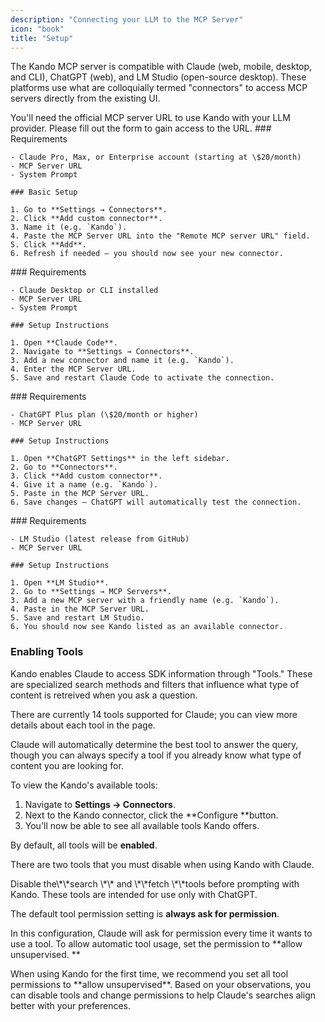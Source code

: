 ```yaml
---
description: "Connecting your LLM to the MCP Server"
icon: "book"
title: "Setup"
---
```


The Kando MCP server is compatible with Claude (web, mobile, desktop, and CLI), ChatGPT (web), and LM Studio (open-source desktop). These platforms use what are colloquially termed "connectors" to access MCP servers directly from the existing UI.

<Note>
  You'll need the official MCP server URL to use Kando with your LLM provider. Please fill out the form to gain access to the URL.
</Note>

<Tabs>
  <Tab title="Claude">
    ### Requirements

    - Claude Pro, Max, or Enterprise account (starting at \$20/month)
    - MCP Server URL
    - System Prompt

    ### Basic Setup

    1. Go to **Settings → Connectors**.
    2. Click **Add custom connector**.
    3. Name it (e.g. `Kando`).
    4. Paste the MCP Server URL into the "Remote MCP server URL" field.
    5. Click **Add**.
    6. Refresh if needed — you should now see your new connector.
  </Tab>
  <Tab title="Claude Code">
    ### Requirements

    - Claude Desktop or CLI installed
    - MCP Server URL
    - System Prompt

    ### Setup Instructions

    1. Open **Claude Code**.
    2. Navigate to **Settings → Connectors**.
    3. Add a new connector and name it (e.g. `Kando`).
    4. Enter the MCP Server URL.
    5. Save and restart Claude Code to activate the connection.
  </Tab>
  <Tab title="ChatGPT">
    ### Requirements

    - ChatGPT Plus plan (\$20/month or higher)
    - MCP Server URL

    ### Setup Instructions

    1. Open **ChatGPT Settings** in the left sidebar.
    2. Go to **Connectors**.
    3. Click **Add custom connector**.
    4. Give it a name (e.g. `Kando`).
    5. Paste in the MCP Server URL.
    6. Save changes — ChatGPT will automatically test the connection.
  </Tab>
  <Tab title="LM Studio">
    ### Requirements

    - LM Studio (latest release from GitHub)
    - MCP Server URL

    ### Setup Instructions

    1. Open **LM Studio**.
    2. Go to **Settings → MCP Servers**.
    3. Add a new MCP server with a friendly name (e.g. `Kando`).
    4. Paste in the MCP Server URL.
    5. Save and restart LM Studio.
    6. You should now see Kando listed as an available connector.
  </Tab>
</Tabs>

### Enabling Tools

Kando enables Claude to access SDK information through "Tools." These are specialized search methods and filters that influence what type of content is retreived when you ask a question.

There are currently 14 tools supported for Claude; you can view more details about each tool in the page.

<Tip>
  Claude will automatically determine the best tool to answer the query, though you can always specify a tool if you already know what type of content you are looking for.
</Tip>

To view the Kando's available tools:

1. Navigate to **Settings → Connectors**.
2. Next to the Kando connector, click the \*\*Configure \*\*button.
3. You'll now be able to see all available tools Kando offers.

By default, all tools will be **enabled**.

There are two tools that you must disable when using Kando with Claude.

<Warning>
  Disable the\*\*search \*\* and \*\*fetch \*\*tools before prompting with Kando. These tools are intended for use only with ChatGPT.
</Warning>

The default tool permission setting is **always ask for permission**.

In this configuration, Claude will ask for permission every time it wants to use a tool. To allow automatic tool usage, set the permission to \*\*allow unsupervised. \*\*

<Tip>
  When using Kando for the first time, we recommend you set all tool permissions to **allow unsupervised**. Based on your observations, you can disable tools and change permissions to help Claude's searches align better with your preferences.
</Tip>

### 